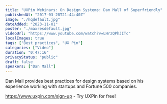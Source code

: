 ```yaml
---
title: "UXPin Webinars: On Design Systems: Dan Mall of Superfriendly"
publishedAt: "2017-03-28T21:44:40Z"
image: "./hqdefault.jpg"
dateAdded: "2023-11-01"
poster: "./maxresdefault.jpg"
videoUrl: "https://www.youtube.com/watch?v=LHrzQPhJITc"
localImages: true
tags: ["Best practices", "UX Pin"]
categories: ["Video"]
duration: "0:47:16"
privacyStatus: "public"
draft: false
speakers: ["Dan Mall"]
---
```


Dan Mall provides best practices for design systems based on his experience working with startups and Fortune 500 companies.

https://www.uxpin.com/sign-up - Try UXPin for free!
